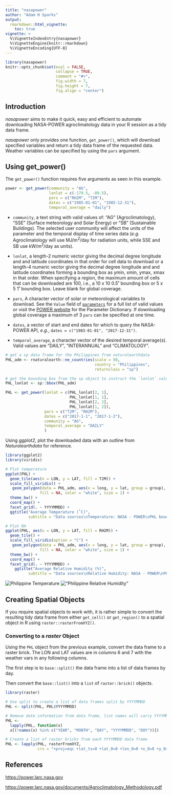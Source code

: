 ```yaml
---
title: "nasapower"
author: "Adam H Sparks"
output:
  rmarkdown::html_vignette:
    toc: true
vignette: >
  %\VignetteIndexEntry{nasapower}
  %\VignetteEngine{knitr::rmarkdown}
  %\VignetteEncoding{UTF-8}
---
```


```r
library(nasapower)
knitr::opts_chunk$set(eval = FALSE,
                      collapse = TRUE,
                      comment = "#>",
                      fig.width = 7,
                      fig.height = 7,
                      fig.align = "center")
```

## Introduction

_nasapower_ aims to make it quick, easy and efficient to automate downloading
NASA-POWER agroclimatology data in your R session as a tidy data frame.

_nasapower_ only provides one function, `get_power()`, which will download
specified variables and return a tidy data frame of the requested data. Weather
variables can be specified by using the `pars` argument. 

## Using get_power()

The `get_power()` function requires five arguments as seen in this example.

```r
power <- get_power(community = "AG",
                   lonlat = c(-179.5, -89.5),
                   pars = c("RH2M", "T2M"),
                   dates = c("1985-01-01", "1985-12-31"),
                   temporal_average = "daily")
```

- `community`, a text string with valid values of: "AG" (Agroclimatology), "SSE"
(Surface meteorology and Solar Energy) or "SB" (Sustainable Buildings). The
selected user community will affect the units of the parameter and the temporal
display of time series data (_e.g._ Agroclimatology will use MJ/m^2^/day for
radiation units, while SSE and SB use kW/m^2^/day as units).

- `lonlat`, a length-2 numeric vector giving the decimal degree longitude and
and latitude coordinates in that order for cell data to download or a length-4
numeric vector giving the decimal degree longitude and and latitude coordinates
forming a bounding box as ymin, xmin, ymax, xmax in that order. When specifying
a region, the maximum amount of cells that can be downloaded are 100, i.e., a 10
x 10 0.5˚ bounding box or 5 x 5 1˚ bounding box. Leave blank for global
coverage.

- `pars`, A character vector of solar or meteorological variables to download.
See the `Value` field of [`parameters`](../help/parameters) for a full list of
valid values or visit the [POWER website](https://power.larc.nasa.gov/new/) for
the Parameter Dictionary. If downloading global coverage a maximum of 3 `pars`
can be specified at one time.

- `dates`, a vector of start and end dates for which to query the NASA-POWER
API, *e.g.*, `dates = c("1983-01-01", "2017-12-31")`. 

- `temporal_average`, a character vector of the desired temporal average(s).
Valid values are "DAILY", "INTERANNUAL" and "CLIMATOLOGY".


```r

# get a sp data frame for the Philippines from naturalearthdata
PHL_adm <- rnaturalearth::ne_countries(scale = 50,
                                       country = "Philippines",
                                       returnclass = "sp")

# get the bounding box from the sp object to instruct the `lonlat` values
PHL_lonlat <- sp::bbox(PHL_adm)

PHL <- get_power(lonlat = c(PHL_lonlat[2, 1],
                            PHL_lonlat[1, 1],
                            PHL_lonlat[2, 2],
                            PHL_lonlat[1, 2]), 
                 pars = c("T2M", "RH2M"),
                 dates = c("2017-1-1", "2017-1-2"),
                 community = "AG",
                 temporal_average = "DAILY"
                 )
```

Using _ggplot2_, plot the downloaded data with an outline from
_Naturalearthdata_ for reference.

```r
library(ggplot2)
library(viridis)

# Plot temperature
ggplot(PHL) +
  geom_tile(aes(x = LON, y = LAT, fill = T2M)) +
  scale_fill_viridis() +
   geom_polygon(data = PHL_adm, aes(x = long, y = lat, group = group), 
               fill = NA, color = "white", size = 1) +
  theme_bw() +
  coord_map() +
  facet_grid(. ~ YYYYMMDD) +
  ggtitle("Average Temperature (˚C)",
          subtitle = "Data sources\nTemperature: NASA - POWER\nPHL boundary: Naturalearthdata")

# Plot RH
ggplot(PHL, aes(x = LON, y = LAT, fill = RH2M)) +
  geom_tile() +
  scale_fill_viridis(option = "C") +
   geom_polygon(data = PHL_adm, aes(x = long, y = lat, group = group), 
               fill = NA, color = "white", size = 1) +
  theme_bw() +
  coord_map() +
  facet_grid(. ~ YYYYMMDD) +
    ggtitle("Average Relative Humidity (%)",
          subtitle = "Data sources\nRelative Humidity: NASA - POWER\nPHL boundary: Naturalearthdata")
```

![Philippine Temperature](plot_phl-1.png)
!["Philippine Relative Humidity"](plot_phl-2.png)

## Creating Spatial Objects

If you require spatial objects to work with, it is rather simple to convert
the resulting tidy data frame from either `get_cell()` or `get_region()` to a
spatial object in R using `raster::rasterFromXYZ()`.

### Converting to a _raster_ Object

Using the `PHL` object from the previous example, convert the data frame to a
raster brick. The LON and LAT values are in columns 6 and 7 with the weather
vars in any following columns.

The first step is to `base::split()` the data frame into a list of data frames by day.

Then convert the `base::list()` into a `list` of `raster::brick()` objects.

```r
library(raster)

# Use split to create a list of data frames split by YYYYMMDD
PHL <- split(PHL, PHL$YYYYMMDD)

# Remove date information from data frame, list names will carry YYYYMMDD
PHL <-
  lapply(PHL, function(x)
  x[(!names(x) %in% c("YEAR", "MONTH", "DAY", "YYYYMMDD", "DOY"))])

# Create a list of raster bricks from each YYYYMMDD data frame
PHL <- lapply(PHL, rasterFromXYZ,
              crs = "+proj=eqc +lat_ts=0 +lat_0=0 +lon_0=0 +x_0=0 +y_0=0 +ellps=WGS84 +datum=WGS84 +units=m +no_defs ")
```

## References

<https://power.larc.nasa.gov>

<https://power.larc.nasa.gov/documents/Agroclimatology_Methodology.pdf>
